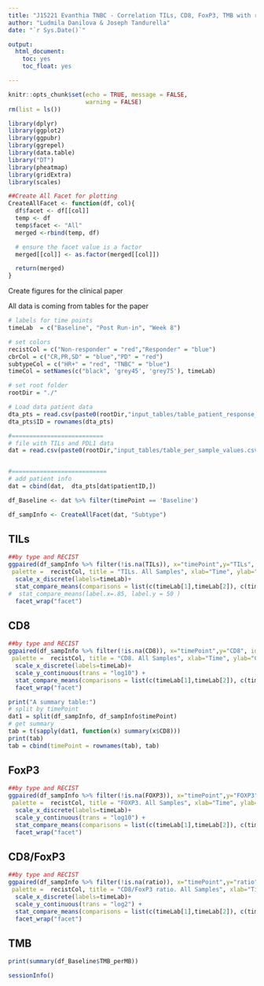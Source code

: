 ---
title: "J15221 Evanthia TNBC - Correlation TILs, CD8, FoxP3, TMB with response"
author: "Ludmila Danilova & Joseph Tandurella"
date: "`r Sys.Date()`"

output:
  html_document:
    toc: yes
    toc_float: yes

---

```{r setup, include=FALSE}
knitr::opts_chunk$set(echo = TRUE, message = FALSE,
                      warning = FALSE)
rm(list = ls())

library(dplyr)
library(ggplot2)
library(ggpubr)
library(ggrepel)
library(data.table)
library("DT")
library(pheatmap)
library(gridExtra)
library(scales)

##Create All Facet for plotting
CreateAllFacet <- function(df, col){
  df$facet <- df[[col]]
  temp <- df
  temp$facet <- "All"
  merged <-rbind(temp, df)

  # ensure the facet value is a factor
  merged[[col]] <- as.factor(merged[[col]])

  return(merged)
}


```

Create figures for the clinical paper

All data is coming from tables for the paper


```{r  fig.width = 10}
# labels for time points
timeLab  = c("Baseline", "Post Run-in", "Week 8")

# set colors
recistCol = c("Non-responder" = "red","Responder" = "blue")
cbrCol = c("CR,PR,SD" = "blue","PD" = "red")
subtypeCol = c("HR+" = "red", "TNBC" = "blue")
timeCol = setNames(c("black", 'grey45', 'grey75'), timeLab)

# set root folder
rootDir = "./"

# Load data patient data
dta_pts = read.csv(paste0(rootDir,"input_tables/table_patient_response_OS.csv"), row.names = 1)
dta_pts$ID = rownames(dta_pts)

#==========================
# file with TILs and PDL1 data
dat = read.csv(paste0(rootDir,"input_tables/table_per_sample_values.csv"))


#===========================
# add patient info 
dat = cbind(dat,  dta_pts[dat$patientID,])

df_Baseline <- dat %>% filter(timePoint == 'Baseline')

df_sampInfo <- CreateAllFacet(dat, "Subtype")

```


## TILs 

```{r fig.width = 10}

##by type and RECIST
ggpaired(df_sampInfo %>% filter(!is.na(TILs)), x="timePoint",y="TILs", id = "patientID", line.color = "RECIST", line.size = 0.4,
 palette =  recistCol, title = "TILs. All Samples", xlab="Time", ylab="TILs") + 
  scale_x_discrete(labels=timeLab)+ 
  stat_compare_means(comparisons = list(c(timeLab[1],timeLab[2]), c(timeLab[1],timeLab[3]),c(timeLab[2],timeLab[3])))+ 
#  stat_compare_means(label.x=.85, label.y = 50 ) 
  facet_wrap("facet") 


```

## CD8 

```{r  fig.width = 10}
##by type and RECIST
ggpaired(df_sampInfo %>% filter(!is.na(CD8)), x="timePoint",y="CD8", id = "patientID", line.color = "RECIST", line.size = 0.4,
 palette =  recistCol, title = "CD8. All Samples", xlab="Time", ylab="CD8 Density") + 
  scale_x_discrete(labels=timeLab)+ 
  scale_y_continuous(trans = "log10") +
  stat_compare_means(comparisons = list(c(timeLab[1],timeLab[2]), c(timeLab[1],timeLab[3]),c(timeLab[2],timeLab[3])))+ 
  facet_wrap("facet") 

print("A summary table:")
# split by timePoint
dat1 = split(df_sampInfo, df_sampInfo$timePoint)
# get summary
tab = t(sapply(dat1, function(x) summary(x$CD8)))
print(tab)
tab = cbind(timePoint = rownames(tab), tab)


```

## FoxP3 

```{r  fig.width = 10}
##by type and RECIST
ggpaired(df_sampInfo %>% filter(!is.na(FOXP3)), x="timePoint",y="FOXP3", id = "patientID", line.color = "RECIST", line.size = 0.4,
 palette =  recistCol, title = "FOXP3. All Samples", xlab="Time", ylab="FOXP3 Density") + 
  scale_x_discrete(labels=timeLab)+ 
  scale_y_continuous(trans = "log10") +
  stat_compare_means(comparisons = list(c(timeLab[1],timeLab[2]), c(timeLab[1],timeLab[3]),c(timeLab[2],timeLab[3])))+ 
  facet_wrap("facet")  

```

## CD8/FoxP3 

```{r  fig.width = 10}
##by type and RECIST
ggpaired(df_sampInfo %>% filter(!is.na(ratio)), x="timePoint",y="ratio", id = "patientID", line.color = "RECIST", line.size = 0.4,
 palette =  recistCol, title = "CD8/FoxP3 ratio. All Samples", xlab="Time", ylab="CD8/FoxP3 ratio") + 
  scale_x_discrete(labels=timeLab)+ 
  scale_y_continuous(trans = "log2") +
  stat_compare_means(comparisons = list(c(timeLab[1],timeLab[2]), c(timeLab[1],timeLab[3]),c(timeLab[2],timeLab[3])))+ 
  facet_wrap("facet") 

```


## TMB

```{r  fig.width = 10}
print(summary(df_Baseline$TMB_perMB))


```
```{r}
sessionInfo()
```
